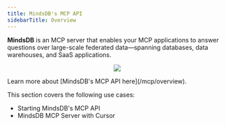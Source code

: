 ```yaml
---
title: MindsDB's MCP API
sidebarTitle: Overview
---
```


**MindsDB** is an MCP server that enables your MCP applications to answer questions over large-scale federated data—spanning databases, data warehouses, and SaaS applications.

<p align="center">
  <img src="/assets/mcp.png" />
</p>

<Info>
Learn more about [MindsDB's MCP API here](/mcp/overview).
</Info>

This section covers the following use cases:

- Starting MindsDB's MCP API
- MindsDB MCP Server with Cursor
